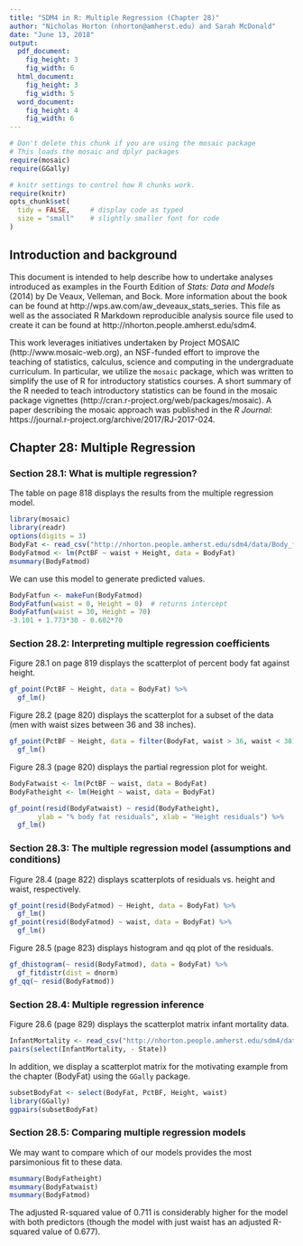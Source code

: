 ```yaml
---
title: "SDM4 in R: Multiple Regression (Chapter 28)"
author: "Nicholas Horton (nhorton@amherst.edu) and Sarah McDonald"
date: "June 13, 2018"
output: 
  pdf_document:
    fig_height: 3
    fig_width: 6
  html_document:
    fig_height: 3
    fig_width: 5
  word_document:
    fig_height: 4
    fig_width: 6
---
```



```r
# Don't delete this chunk if you are using the mosaic package
# This loads the mosaic and dplyr packages
require(mosaic)
require(GGally)
```

```r
# knitr settings to control how R chunks work.
require(knitr)
opts_chunk$set(
  tidy = FALSE,     # display code as typed
  size = "small"    # slightly smaller font for code
)
```

## Introduction and background 

This document is intended to help describe how to undertake analyses introduced 
as examples in the Fourth Edition of *Stats: Data and Models* (2014) by De Veaux, Velleman, and Bock.
More information about the book can be found at http://wps.aw.com/aw_deveaux_stats_series.  This
file as well as the associated R Markdown reproducible analysis source file used to create it can be found at http://nhorton.people.amherst.edu/sdm4.

This work leverages initiatives undertaken by Project MOSAIC (http://www.mosaic-web.org), an NSF-funded effort to improve the teaching of statistics, calculus, science and computing in the undergraduate curriculum. In particular, we utilize the `mosaic` package, which was written to simplify the use of R for introductory statistics courses. A short summary of the R needed to teach introductory statistics can be found in the mosaic package vignettes (http://cran.r-project.org/web/packages/mosaic).
A paper describing the mosaic approach was published in the *R Journal*: https://journal.r-project.org/archive/2017/RJ-2017-024.

## Chapter 28: Multiple Regression

### Section 28.1: What is multiple regression?


The table on page 818 displays the results from the multiple regression model.

```r
library(mosaic)
library(readr)
options(digits = 3)
BodyFat <- read_csv("http://nhorton.people.amherst.edu/sdm4/data/Body_fat_complete.csv")
BodyFatmod <- lm(PctBF ~ waist + Height, data = BodyFat)
msummary(BodyFatmod)
```

We can use this model to generate predicted values.

```r
BodyFatfun <- makeFun(BodyFatmod)
BodyFatfun(waist = 0, Height = 0)  # returns intercept
BodyFatfun(waist = 30, Height = 70)  
-3.101 + 1.773*30 - 0.602*70
```


### Section 28.2: Interpreting multiple regression coefficients

Figure 28.1 on page 819 displays the scatterplot of percent body fat against height.

```r
gf_point(PctBF ~ Height, data = BodyFat) %>%
  gf_lm()
```

Figure 28.2 (page 820) displays the scatterplot for a subset of the data (men with waist sizes between 36 and 38 inches).

```r
gf_point(PctBF ~ Height, data = filter(BodyFat, waist > 36, waist < 38)) %>%
  gf_lm()
```

Figure 28.3 (page 820) displays the partial regression plot for weight.

```r
BodyFatwaist <- lm(PctBF ~ waist, data = BodyFat)
BodyFatheight <- lm(Height ~ waist, data = BodyFat)

gf_point(resid(BodyFatwaist) ~ resid(BodyFatheight), 
       ylab = "% body fat residuals", xlab = "Height residuals") %>%
  gf_lm()
```

### Section 28.3: The multiple regression model (assumptions and conditions)

Figure 28.4 (page 822) displays scatterplots of residuals vs. height and waist, respectively.

```r
gf_point(resid(BodyFatmod) ~ Height, data = BodyFat) %>%
  gf_lm()
gf_point(resid(BodyFatmod) ~ waist, data = BodyFat) %>%
  gf_lm()
```

Figure 28.5 (page 823) displays histogram and qq plot of the residuals.

```r
gf_dhistogram(~ resid(BodyFatmod), data = BodyFat) %>%
  gf_fitdistr(dist = dnorm)
gf_qq(~ resid(BodyFatmod))
```

 
### Section 28.4: Multiple regression inference

Figure 28.6 (page 829) displays the scatterplot matrix infant mortality data.  

```r
InfantMortality <- read_csv("http://nhorton.people.amherst.edu/sdm4/data/Infant_Mortality.csv")
pairs(select(InfantMortality, - State))
```

In addition, we display a scatterplot matrix for the motivating example from the chapter (BodyFat) using the `GGally` package.
```r
subsetBodyFat <- select(BodyFat, PctBF, Height, waist)
library(GGally)
ggpairs(subsetBodyFat)
```

 
### Section 28.5: Comparing multiple regression models

We may want to compare which of our models provides the most parsimonious fit to these data.

```r
msummary(BodyFatheight)
msummary(BodyFatwaist)
msummary(BodyFatmod)
```

The adjusted R-squared value of 0.711 is considerably higher for the model
with both predictors (though the model with just waist has an adjusted R-squared value of 0.677).
